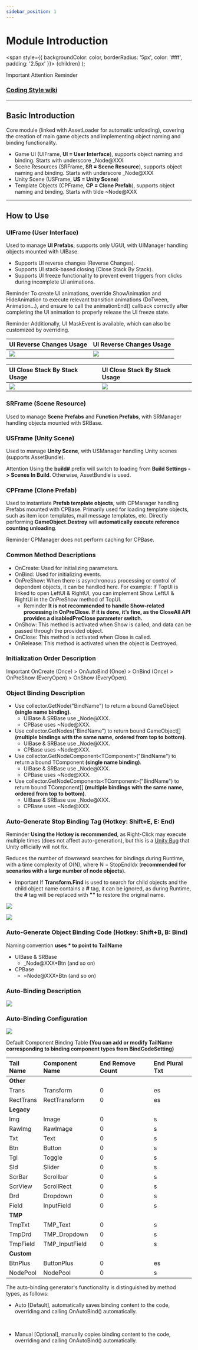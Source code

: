 ```yaml
---
sidebar_position: 1
---
```



# Module Introduction

  <span
    style={{
      backgroundColor: color,
      borderRadius: '5px',
      color: '#fff',
      padding: '2.5px'
    }}>
    {children}
  </span>
);

<Highlight color="#ff2f00">Important</Highlight> <Highlight color="#0373fc">Attention</Highlight> <Highlight color="#00d679">Reminder</Highlight>

### [Coding Style wiki](https://github.com/michael811125/OxGFrame/wiki/Coding-Style)

---

## Basic Introduction

Core module (linked with AssetLoader for automatic unloading), covering the creation of main game objects and implementing object naming and binding functionality.

- Game UI (UIFrame, **UI = User Interface**), supports object naming and binding. <Highlight color="#ff2f00">Starts with underscore _Node@XXX</Highlight>
- Scene Resources (SRFrame, **SR = Scene Resource**), supports object naming and binding. <Highlight color="#ff2f00">Starts with underscore _Node@XXX</Highlight>
- Unity Scene (USFrame, **US = Unity Scene**)
- Template Objects (CPFrame, **CP = Clone Prefab**), supports object naming and binding. <Highlight color="#ff2f00">Starts with tilde ~Node@XXX</Highlight>

---

## How to Use

### UIFrame (User Interface)

Used to manage **UI Prefabs**, supports only UGUI, with UIManager handling objects mounted with UIBase.
- Supports UI reverse changes (Reverse Changes).
- Supports UI stack-based closing (Close Stack By Stack).
- Supports UI freeze functionality to prevent event triggers from clicks during incomplete UI animations.
 
<Highlight color="#00d679">Reminder</Highlight> To create UI animations, override ShowAnimation and HideAnimation to execute relevant transition animations (DoTween, Animation...), and ensure to call the animationEnd() callback correctly after completing the UI animation to properly release the UI freeze state.

<Highlight color="#00d679">Reminder</Highlight> Additionally, UI MaskEvent is available, which can also be customized by overriding.

| UI Reverse Changes Usage      | UI Reverse Changes Usage      |
| :---------------------------- | :---------------------------- |
| ![](/img/coreframe/gif_1.gif) | ![](/img/coreframe/gif_2.gif) |

| UI Close Stack By Stack Usage | UI Close Stack By Stack Usage |
| :---------------------------- | :---------------------------- |
| ![](/img/coreframe/gif_3.gif) | ![](/img/coreframe/gif_4.gif) |

### SRFrame (Scene Resource)

Used to manage **Scene Prefabs** and **Function Prefabs**, with SRManager handling objects mounted with SRBase.

### USFrame (Unity Scene)

Used to manage **Unity Scene**, with USManager handling Unity scenes (supports AssetBundle).

<Highlight color="#0373fc">Attention</Highlight> Using the **build#** prefix will switch to loading from **Build Settings -> Scenes In Build**. Otherwise, AssetBundle is used.

### CPFrame (Clone Prefab)

Used to instantiate **Prefab template objects**, with CPManager handling Prefabs mounted with CPBase. Primarily used for loading template objects, such as item icon templates, mail message templates, etc. Directly performing **GameObject.Destroy** will **automatically execute reference counting unloading**.

<Highlight color="#00d679">Reminder</Highlight> CPManager does not perform caching for CPBase.

### Common Method Descriptions

- OnCreate: Used for initializing parameters.
- OnBind: Used for initializing events.
- OnPreShow: When there is asynchronous processing or control of dependent objects, it can be handled here. For example: If TopUI is linked to open LeftUI & RightUI, you can implement Show LeftUI & RightUI in the OnPreShow method of TopUI.
  - <Highlight color="#00d679">Reminder</Highlight> **It is not recommended to handle Show-related processing in OnPreClose. If it is done, it’s fine, as the CloseAll API provides a disabledPreClose parameter switch.**
- OnShow: This method is activated when Show is called, and data can be passed through the provided object.
- OnClose: This method is activated when Close is called.
- OnRelease: This method is activated when the object is Destroyed.

### Initialization Order Description

<Highlight color="#ff2f00">Important</Highlight> OnCreate (Once) > OnAutoBind (Once) > OnBind (Once) > OnPreShow (EveryOpen) > OnShow (EveryOpen).

### Object Binding Description

- Use collector.GetNode("BindName") to return a bound GameObject **(single name binding)**.
  - UIBase & SRBase use _Node@XXX.
  - CPBase uses ~Node@XXX.
- Use collector.GetNodes("BindName") to return bound GameObject[] **(multiple bindings with the same name, ordered from top to bottom)**.
  - UIBase & SRBase use _Node@XXX.
  - CPBase uses ~Node@XXX.
- Use collector.GetNodeComponent\<TComponent\>("BindName") to return a bound TComponent **(single name binding)**.
  - UIBase & SRBase use _Node@XXX.
  - CPBase uses ~Node@XXX.
- Use collector.GetNodeComponents\<TComponent\>("BindName") to return bound TComponent[] **(multiple bindings with the same name, ordered from top to bottom)**.
  - UIBase & SRBase use _Node@XXX.
  - CPBase uses ~Node@XXX.

### Auto-Generate Stop Binding Tag (Hotkey: Shift+E, E: End)

<Highlight color="#00d679">Reminder</Highlight> **Using the Hotkey is recommended**, as Right-Click may execute multiple times (does not affect auto-generation), but this is a [Unity Bug](https://issuetracker.unity3d.com/issues/menuitem-is-executed-more-than-once-when-multiple-objects-are-selected) that Unity officially will not fix.

Reduces the number of downward searches for bindings during Runtime, with a time complexity of O(N), where N = StopEndIdx (**recommended for scenarios with a large number of node objects**).
- <Highlight color="#ff2f00">Important</Highlight> If **Transform.Find** is used to search for child objects and the child object name contains a **#** tag, it can be ignored, as during Runtime, the **#** tag will be replaced with **""** to restore the original name.

![](/img/coreframe/img_1.png)

![](/img/coreframe/gif_5.gif)

### Auto-Generate Object Binding Code (Hotkey: Shift+B, B: Bind)

Naming convention **uses * to point to TailName**
- UIBase & SRBase
  - _Node@XXX*Btn (and so on)
- CPBase
  - ~Node@XXX*Btn (and so on)

### Auto-Binding Description

![](/img/coreframe/img_2.png)

### Auto-Binding Configuration

![](/img/coreframe/img_3.png)

Default Component Binding Table **(You can add or modify TailName corresponding to binding component types from BindCodeSetting)**

| **Tail Name** | **Component Name** | **End Remove Count** | **End Plural Txt** |
| :------------ | :----------------- | :------------------- | :----------------- |
| **Other**     |
| Trans         | Transform          | 0                    | es                 |
| RectTrans     | RectTransform      | 0                    | es                 |
| **Legacy**    |
| Img           | Image              | 0                    | s                  |
| RawImg        | RawImage           | 0                    | s                  |
| Txt           | Text               | 0                    | s                  |
| Btn           | Button             | 0                    | s                  |
| Tgl           | Toggle             | 0                    | s                  |
| Sld           | Slider             | 0                    | s                  |
| ScrBar        | Scrollbar          | 0                    | s                  |
| ScrView       | ScrollRect         | 0                    | s                  |
| Drd           | Dropdown           | 0                    | s                  |
| Field         | InputField         | 0                    | s                  |
| **TMP**       |
| TmpTxt        | TMP_Text           | 0                    | s                  |
| TmpDrd        | TMP_Dropdown       | 0                    | s                  |
| TmpField      | TMP_InputField     | 0                    | s                  |
| **Custom**    |
| BtnPlus       | ButtonPlus         | 0                    | es                 |
| NodePool      | NodePool           | 0                    | s                  |

The auto-binding generator's functionality is distinguished by method types, as follows:

- Auto \[Default\], automatically saves binding content to the code, overriding and calling OnAutoBind() automatically.

<ReactPlayer controls url='https://github.com/michael811125/OxGFrame/assets/30960759/4c61bede-0bbc-4cae-baba-4a9bc7274c2e' />

<br/>

- Manual \[Optional\], manually copies binding content to the code, overriding and calling OnAutoBind() automatically.

<ReactPlayer controls url='https://github.com/michael811125/OxGFrame/assets/30960759/8e4f63e9-b955-4f91-8ac7-be949677c54f' />